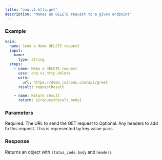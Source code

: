 ```yaml
---
title: "onu.v1.http.get"
description: "Makes an DELETE request to a given endpoint"
---
```


### Example[](#example "Direct link to Example")

```yaml
main:
  name: Send a demo DELETE request
  input:
    name:
      type: string
  steps:
    - name: Make a DELETE request
      uses: onu.v1.http.delete
      with:
        url: https://demo.joinonu.com/api/greet
      result: requestResult

    - name: Return result
      return: ${requestResult.body}
```

### Parameters

<ResponseField name="url">
  Required. The URL to send the GET request to
</ResponseField>

<ResponseField name="headers">
  Optional. Any headers to add to this request. This is represented by key value
  pairs
</ResponseField>

### Response

Returns an object with `status_code`, `body` and `headers`
